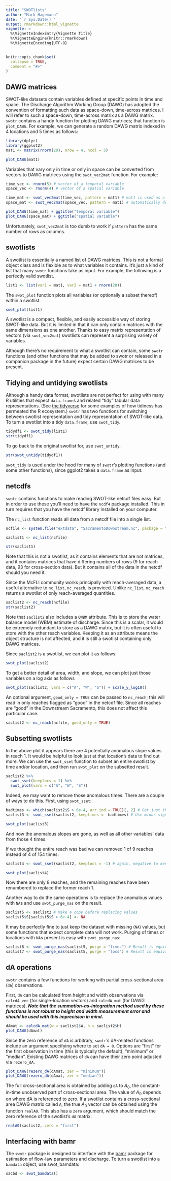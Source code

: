 ```yaml
---
title: "SWOTlists"
author: "Mark Hagemann"
date: "`r Sys.Date()`"
output: rmarkdown::html_vignette
vignette: >
  %\VignetteIndexEntry{Vignette Title}
  %\VignetteEngine{knitr::rmarkdown}
  %\VignetteEncoding{UTF-8}
---
```


```r
knitr::opts_chunk$set(
  collapse = TRUE,
  comment = "#>"
)
```

## DAWG matrices

SWOT-like datasets contain variables defined at specific points in time and space. The Discharge Algorithm Working Group (DAWG) has adopted the convention of formatting such data as space-down, time-across matrices. I will refer to such a space-down, time-across matrix as a DAWG matrix. `swotr` contains a handy function for plotting DAWG matrices; that function is `plot_DAWG`. For example, we can generate a random DAWG matrix indexed in 4 locations and 5 times as follows:

```r
library(dplyr)
library(ggplot2)
mat1 <- matrix(rnorm(20), nrow = 4, ncol = 5)

plot_DAWG(mat1)
```

Variables that vary only in time or only in space can be converted from vectors to DAWG matrices using the `swot_vec2mat` function. For example:

```r
time_vec <- rnorm(5) # vector of a temporal variable
space_vec <- rnorm(4) # vector of a spatial variable

time_mat <- swot_vec2mat(time_vec, pattern = mat1) # mat1 is used as a pattern to get the matrix dimensions
space_mat <- swot_vec2mat(space_vec, pattern = mat1) # automatically determines which dimension is variable

plot_DAWG(time_mat) + ggtitle("temporal variable")
plot_DAWG(space_mat) + ggtitle("spatial variable")
```

Unfortunately, `swot_vec2mat` is too dumb to work if `pattern` has the same number of rows as columns. 

## swotlists

A swotlist is essentially a named list of DAWG matrices. This is not a formal object class and is flexible as to what variables it contains. It's just a kind of list that many `swotr` functions take as input. For example, the following is a perfectly valid swotlist. 

```r
list1 <- list(var1 = mat1, var2 = mat1 + rnorm(20))
```

The `swot_plot` function plots all variables (or optionally a subset thereof) within a swotlist. 

```r
swot_plot(list1)
```

A swotlist is a compact, flexible, and easily accessible way of storing SWOT-like data. But it is limited in that it can only contain matrices with the same dimensions as one another. Thanks to easy matrix representation of vectors (via `swot_vec2mat`) swotlists can represent a surprising variety of variables. 

Although there's no requirement to what a swotlist can contain, some `swotr` functions (and other functions that may be added to swotr or released in a companion package in the future) expect certain DAWG matrices to be present. 

## Tidying and untidying swotlists

Although a handy data format, swotlists are not perfect for using with many R utilities that expect `data.frame`s and related "tidy" tabular data representations. (See [the tidyverse](https://www.tidyverse.org/) for some examples of how tidiness has permeated the R ecosystem.) `swotr` has two functions for switching between swotlist representation and tidy representation of SWOT-like data. To turn a swotlist into a tidy `data.frame`, use `swot_tidy`.

```r
tidydf1 <- swot_tidy(list1)
str(tidydf1)
```

To go back to the original swotlist for, use `swot_untidy`. 

```r
str(swot_untidy(tidydf1))
```

`swot_tidy` is used under the hood for many of `swotr`'s plotting functions (and some other functions), since ggplot2 takes a `data.frame` as input.

## netcdfs

`swotr` contains functions to make reading SWOT-like netcdf files easy. But in order to use these you'll need to have the `ncdf4` package installed. This in turn requires that you have the netcdf library installed on your computer. 

The `nc_list` function reads all data from a netcdf file into a single list. 

```r
ncfile <- system.file("extdata", "SacramentoDownstream.nc", package = "swotr")

saclist1 <- nc_list(ncfile)

str(saclist1)
```

Note that this is not a swotlist, as it contains elements that are not matrices, and it contains matrices that have differing numbers of rows (9 for reach data, 93 for cross-section data). But it contains all of the data in the netcdf should you need it.

Since the McFLI community works principally with reach-averaged data, a useful alternative to `nc_list`, `nc_reach`, is proviced. Unlike `nc_list`, `nc_reach` returns a swotlist of only reach-averaged quantities. 

```r
saclist2 <- nc_reach(ncfile)
str(saclist2)
```

Note that `saclist2` also includes a `QWBM` attribute. This is to store the water balance model (WBM) estimate of discharge. Since this is a scalar, it would be extremely redundant to store as a DAWG matrix, but it is often useful to store with the other reach variables. Keeping it as an attribute means the object structure is not affected, and it is still a swotlist containing only DAWG matrices. 

Since `saclist2` is a swotlist, we can plot it as follows:

```r
swot_plot(saclist2)
```

To get a better detail of area, width, and slope, we can plot just those variables on a log axis as follows

```r
swot_plot(saclist2, vars = c("A", "W", "S")) + scale_y_log10()
```


An optional argument, `good_only = TRUE` can be passed to `nc_reach`; this will read in only reaches flagged as "good" in the netcdf file. Since all reaches are "good" in the Downstream Sacramento, this does not affect this particular case. 

```r
saclist2 <- nc_reach(ncfile, good_only = TRUE)
```

## Subsetting swotlists

In the above plot it appears there are 4 potentially anomalous slope values in reach 1. It would be helpful to look just at that location's data to find out more. We can use the `swot_sset` function to subset an entire swotlist by time and/or location, and then run `swot_plot` on the subsetted result.

```r
saclist2 %>% 
  swot_sset(keeplocs = 1) %>% 
  swot_plot(vars = c("A", "W", "S"))
```

Indeed, we may want to remove those anomalous times. There are a couple of ways to do this. First, using `swot_sset`:

```r
badtimes <- which(saclist2$S > 6e-4, arr.ind = TRUE)[, 2] # Get just the columns (times) with S > 6e-4
saclist3 <- swot_sset(saclist2, keeptimes = -badtimes) # Use minus sign to omit, rather than keep, badtimes

swot_plot(saclist3)
```

And now the anomalous slopes are gone, as well as all other variables' data from those 4 times. 

If we thought the entire reach was bad we can removed 1 of 9 reaches instead of 4 of 154 times:

```r
saclist4 <- swot_sset(saclist2, keeplocs = -1) # again, negative to keep everything except 1

swot_plot(saclist4)
```

Now there are only 8 reaches, and the remaining reaches have been renumbered to replace the former reach 1. 

Another way to do the same operations is to replace the anomalous values with `NA`s and use `swot_purge_nas` on the result.

```r
saclist5 <- saclist2 # Make a copy before replacing values
saclist5$S[saclist5$S > 6e-4] <- NA
```

It may be perfectly fine to just keep the dataset with missing (`NA`) values, but some functions that expect complete data will not work. Purging of times or locations with `NA`s present is easy with `swot_purge_nas`:

```r
saclist6 <- swot_purge_nas(saclist5, purge = "times") # Result is equivalent to saclist3
saclist7 <- swot_purge_nas(saclist5, purge = "locs") # Result is equivalent to saclist4
```

## dA operations

`swotr` contains a few functions for working with partial cross-sectional area (`dA`) observations. 

First, `dA` can be calculated from height and width observations via `calcdA_vec` (for single-location vectors) and `calcdA_mat` (for DAWG matrices). ***Note that the summation-as-integration method used by these functions is not robust to height and width measurement error and should be used with this imprecision in mind.***

```r
dAmat <- calcdA_mat(w = saclist2$W, h = saclist2$H)
plot_DAWG(dAmat)
```

Since the zero reference of `dA` is arbitrary, `swotr`'s dA-related functions include an argument specifying where to set `dA = 0`. Options are "first" for the first observation in time  (this is typically the default), "minimum" or "median". Existing DAWG matrices of `dA` can have their zero point adjusted via `rezero_dA`. 

```r
plot_DAWG(rezero_dA(dAmat, zer = "minimum"))
plot_DAWG(rezero_dA(dAmat, zer = "median"))
```

The full cross-sectional area is obtained by adding `dA` to $A_0$, the constant-in-time unobserved part of cross-sectional area. The value of $A_0$ depends on where dA is referenced to zero. If a swotlist contains a cross-sectional area DAWG matrix called `A`, the true $A_0$ vector can be obtained using the function `realA0`. This also has a `zero` argument, which should match the zero reference of the swotlist's `dA` matrix. 

```r
realA0(saclist2, zero = "first")
```

## Interfacing with bamr

The `swotr` package is designed to interface with the [bamr](http://github.com/markwh/bamr) package for estimation of flow-law parameters and discharge. To turn a swotlist into a `bamdata` object, use swot_bamdata:

```r
sacbd <- swot_bamdata()
```

